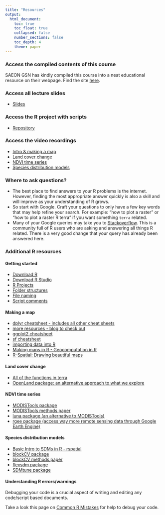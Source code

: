 ```yaml
---
title: "Resources"
output: 
  html_document:
    toc: true
    toc_float: true
    collapsed: false
    number_sections: false
    toc_depth: 4
    theme: paper
---
```


### Access the compiled contents of this course 

SAEON GSN has kindly compiled this course into a neat educational resource on their webpage. Find the site [here](https://rise.articulate.com/share/NwjZOmKC3Qo0ROu4wtDIsArONNdjLyK_#/).

### Access all lecture slides

* [Slides](https://drive.google.com/drive/folders/1CKLUeDWe-tRv-bdytUpZsNxE1C66yLzr?usp=sharing)

### Access the R project with scripts

* [Repository](https://github.com/jdmwhite/Intro_to_Spatial_Scripts)

### Access the video recordings

* [Intro & making a map](https://www.youtube.com/watch?v=sZS9tmHHXgM) 
* [Land cover change](https://www.youtube.com/watch?v=sjmbUQJuqRs) 
* [NDVI time series](https://www.youtube.com/watch?v=b0XYdyxp1zw) 
* [Species distribution models](https://www.youtube.com/watch?v=XnecxgSkiMg)

### Where to ask questions?
* The best place to find answers to your R problems is the internet. However, finding the most appropriate answer quickly is also a skill and will improve as your understanding of R grows. 
* So start with Google. Craft your questions to only have a few key words that may help refine your search. For example: "how to plot a raster" or "how to plot a raster R terra" if you want something `terra` related.
* Many of your Google queries may take you to [Stackoverflow](https://stackoverflow.com). This is a community full of R users who are asking and answering all things R related. There is a very good change that your query has already been answered here.

### Additional R resources

#### Getting started

  + [Download R](https://cran.r-project.org/)
  + [Download R Studio](https://www.rstudio.com/products/rstudio/download/#download)
  + [R Projects](https://www.tidyverse.org/blog/2017/12/workflow-vs-script)
  + [Folder structures](https://intro2r.com/dir-struct.html)
  + [File naming](https://intro2r.com/file-names.html)
  + [Script comments](https://bookdown.org/ndphillips/YaRrr/a-brief-style-guide-commenting-and-spacing.html)

#### Making a map

  + [dplyr cheatsheet - includes all other cheat sheets](https://www.rstudio.com/resources/cheatsheets/)
  + [more resources - blog to check out](https://towardsdatascience.com/7-data-wrangling-r-functions-for-your-next-data-science-project-in-under-5-minutes-d5a4ad55f99b)
  + [ggplot2 cheatsheet](https://www.maths.usyd.edu.au/u/UG/SM/STAT3022/r/current/Misc/data-visualization-2.1.pdf) 
  + [sf cheatsheet](https://www.google.com/url?sa=t&rct=j&q=&esrc=s&source=web&cd=&ved=2ahUKEwjeqYu_q4P5AhXNPOwKHRnwCH0QFnoECAkQAQ&url=https%3A%2F%2Fosf.io%2Fan6b5%2Fdownload&usg=AOvVaw09ewjLkH09woLaWECSkpJC)
  + [importing data into R](https://intro2r.com/importing-data.html)
  + [Making maps in R - Geocomputation in R](https://geocompr.robinlovelace.net/adv-map.html)
  + [R-Spatial: Drawing beautiful maps](https://r-spatial.org/r/2018/10/25/ggplot2-sf.html)
  
#### Land cover change

  + [All of the functions in terra](https://rdrr.io/github/rspatial/terra/man/terra-package.html)
  + [OpenLand package: an alternative approach to what we explore](https://cran.r-project.org/web/packages/OpenLand/vignettes/openland_vignette.html)

#### NDVI time series

  + [MODISTools package](https://jepsonnomad.github.io/tutorials/MODISTools_Intro.html)
  + [MODISTools methods paper](https://onlinelibrary.wiley.com/doi/10.1002/ece3.1273)
  + [luna package (an alternative to MODISTools)](https://rspatial.org/terra/modis/2-download.html)
  + [rgee package (access way more remote sensing data through Google Earth Engine)](https://github.com/r-spatial/rgee)
  
#### Species distribution models

  + [Basic Intro to SDMs in R - rspatial](https://rspatial.org/terra/sdm/index.html)
  + [blockCV package](https://github.com/rvalavi/blockCV)
  + [blockCV methods paper](https://besjournals.onlinelibrary.wiley.com/doi/10.1111/2041-210X.13107)
  + [flexsdm package](https://sjevelazco.github.io/flexsdm/index.html)
  + [SDMtune package](https://consbiol-unibern.github.io/SDMtune/index.html)

#### Understanding R errors/warnings

Debugging your code is a crucial aspect of writing and editing any code/script based documents. 

Take a look this page on [Common R Mistakes](https://nickch-k.github.io/DataCommSlides/Lecture_04_Common_R_Problems.html) for help to debug your code.
